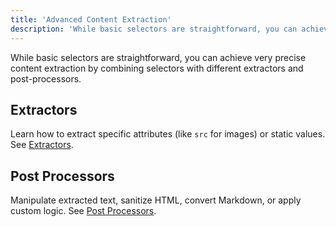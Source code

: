 ```yaml
---
title: 'Advanced Content Extraction'
description: 'While basic selectors are straightforward, you can achieve very precise content extraction by combining selectors with different extractors and post-processors.'
---
```


While basic selectors are straightforward, you can achieve very precise content extraction by combining selectors with different extractors and post-processors.

## Extractors

Learn how to extract specific attributes (like `src` for images) or static values. See [Extractors](/ruby-gem/reference/selectors/extractors).

## Post Processors

Manipulate extracted text, sanitize HTML, convert Markdown, or apply custom logic. See [Post Processors](/ruby-gem/reference/selectors/post-processors).
